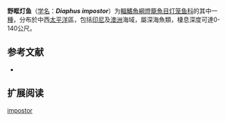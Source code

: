 {{Speciesbox
| name = 野眶灯鱼
| status = NE
| status_system = IUCN3.1
| image = 
| genus = Diaphus
| species = impostor
| authority = Nafpaktitis, Robertson & Paxton, 1995
| synonyms = 
}}

'''野眶灯鱼'''（[[学名|学名]]：'''''Diaphus impostor'''''）为[[輻鰭魚綱|輻鰭魚綱]][[燈籠魚目|燈籠魚目]][[灯笼鱼科|灯笼鱼科]]的其中一[[種|種]]，分布於中西[[太平洋|太平洋]]區，包括[[印尼|印尼]]及[[澳洲|澳洲]]海域，屬深海魚類，棲息深度可達0-140公尺。

== 参考文献 ==
{{refbegin}}
*{{FishBase_species|genus=Diaphus|species=impostor|year=2012|month=1}}
{{refend}}

==扩展阅读==
{{refbegin}}
{{Wikispecies-inline|Diaphus impostor|野眶灯鱼}}
{{refend}}
{{Taxonbar|from=Q2687703}}

[[Category:眶灯鱼属|impostor]]


{{灯笼鱼目小作品}}
